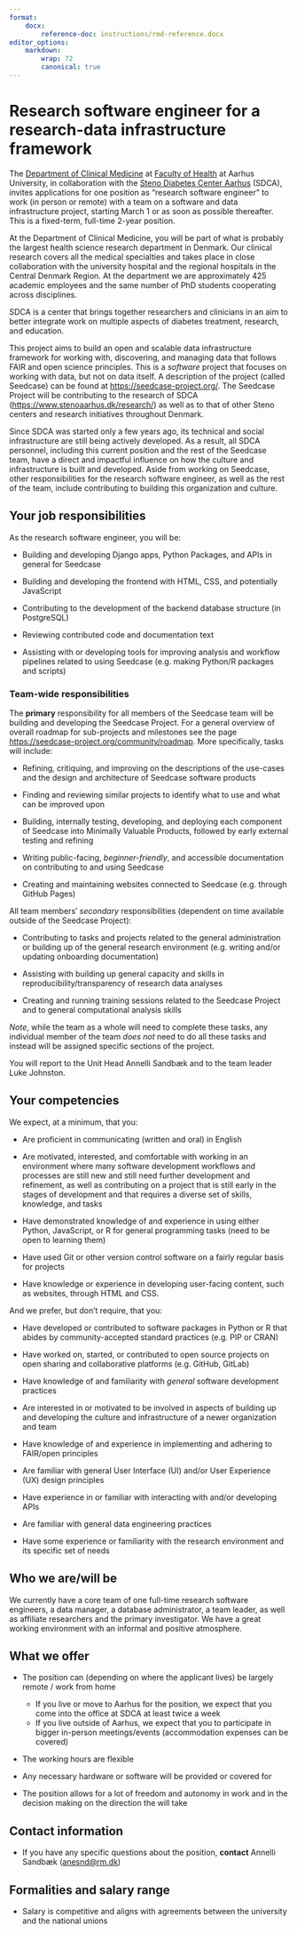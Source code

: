 ```yaml
---
format: 
    docx:
        reference-doc: instructions/rmd-reference.docx
editor_options:
    markdown:
        wrap: 72
        canonical: true
---
```


# Research software engineer for a research-data infrastructure framework

The [Department of Clinical Medicine](https://clin.au.dk/) at [Faculty
of Health](https://health.au.dk/en/) at Aarhus University, in
collaboration with the [Steno Diabetes Center
Aarhus](https://www.stenoaarhus.dk/) (SDCA), invites applications for
one position as "research software engineer" to work (in person or
remote) with a team on a software and data infrastructure project,
starting March 1 or as soon as possible thereafter. This is a
fixed-term, full-time 2-year position.

At the Department of Clinical Medicine, you will be part of what is
probably the largest health science research department in Denmark. Our
clinical research covers all the medical specialties and takes place in
close collaboration with the university hospital and the regional
hospitals in the Central Denmark Region. At the department we are
approximately 425 academic employees and the same number of PhD students
cooperating across disciplines.

SDCA is a center that brings together researchers and clinicians in an
aim to better integrate work on multiple aspects of diabetes treatment,
research, and education.

This project aims to build an open and scalable data infrastructure
framework for working with, discovering, and managing data that follows
FAIR and open science principles. This is a *software* project that
focuses on working with data, but not on data itself. A description of
the project (called Seedcase) can be found at
<https://seedcase-project.org/>. The Seedcase Project will be
contributing to the research of SDCA
(<https://www.stenoaarhus.dk/research/>) as well as to that of other
Steno centers and research initiatives throughout Denmark.

Since SDCA was started only a few years ago, its technical and social
infrastructure are still being actively developed. As a result, all SDCA
personnel, including this current position and the rest of the Seedcase
team, have a direct and impactful influence on how the culture and
infrastructure is built and developed. Aside from working on Seedcase,
other responsibilities for the research software engineer, as well as
the rest of the team, include contributing to building this organization
and culture.

## Your job responsibilities

As the research software engineer, you will be:

-   Building and developing Django apps, Python Packages, and APIs in
    general for Seedcase

-   Building and developing the frontend with HTML, CSS, and potentially
    JavaScript

-   Contributing to the development of the backend database structure
    (in PostgreSQL)

-   Reviewing contributed code and documentation text

-   Assisting with or developing tools for improving analysis and
    workflow pipelines related to using Seedcase (e.g. making Python/R
    packages and scripts)

### Team-wide responsibilities

The **primary** responsibility for all members of the Seedcase team will
be building and developing the Seedcase Project. For a general overview
of overall roadmap for sub-projects and milestones see the page
<https://seedcase-project.org/community/roadmap>. More specifically,
tasks will include:

-   Refining, critiquing, and improving on the descriptions of the
    use-cases and the design and architecture of Seedcase software
    products

-   Finding and reviewing similar projects to identify what to use and
    what can be improved upon

-   Building, internally testing, developing, and deploying each
    component of Seedcase into Minimally Valuable Products, followed by
    early external testing and refining

-   Writing public-facing, *beginner-friendly*, and accessible
    documentation on contributing to and using Seedcase

-   Creating and maintaining websites connected to Seedcase
    (e.g. through GitHub Pages)

All team members' *secondary* responsibilities (dependent on time
available outside of the Seedcase Project):

-   Contributing to tasks and projects related to the general
    administration or building up of the general research environment
    (e.g. writing and/or updating onboarding documentation)

-   Assisting with building up general capacity and skills in
    reproducibility/transparency of research data analyses

-   Creating and running training sessions related to the Seedcase
    Project and to general computational analysis skills

*Note*, while the team as a whole will need to complete these tasks, any
individual member of the team *does not* need to do all these tasks and
instead will be assigned specific sections of the project.

You will report to the Unit Head Annelli Sandbæk and to the team leader
Luke Johnston.

## Your competencies

We expect, at a minimum, that you:

-   Are proficient in communicating (written and oral) in English

-   Are motivated, interested, and comfortable with working in an
    environment where many software development workflows and processes
    are still new and still need further development and refinement, as
    well as contributing on a project that is still early in the stages
    of development and that requires a diverse set of skills, knowledge,
    and tasks

-   Have demonstrated knowledge of and experience in using either
    Python, JavaScript, or R for general programming tasks (need to be
    open to learning them)

-   Have used Git or other version control software on a fairly regular
    basis for projects

-   Have knowledge or experience in developing user-facing content, such
    as websites, through HTML and CSS.

And we prefer, but don't require, that you:

-   Have developed or contributed to software packages in Python or R
    that abides by community-accepted standard practices (e.g. PIP or
    CRAN)

-   Have worked on, started, or contributed to open source projects on
    open sharing and collaborative platforms (e.g. GitHub, GitLab)

-   Have knowledge of and familiarity with *general* software
    development practices

-   Are interested in or motivated to be involved in aspects of building
    up and developing the culture and infrastructure of a newer
    organization and team

-   Have knowledge of and experience in implementing and adhering to
    FAIR/open principles

-   Are familiar with general User Interface (UI) and/or User Experience
    (UX) design principles

-   Have experience in or familiar with interacting with and/or
    developing APIs

-   Are familiar with general data engineering practices

-   Have some experience or familiarity with the research environment
    and its specific set of needs

## Who we are/will be

We currently have a core team of one full-time research software
engineers, a data manager, a database administrator, a team leader, as
well as affiliate researchers and the primary investigator. We have a
great working environment with an informal and positive atmosphere.

## What we offer

-   The position can (depending on where the applicant lives) be largely
    remote / work from home

    -   If you live or move to Aarhus for the position, we expect that
        you come into the office at SDCA at least twice a week
    -   If you live outside of Aarhus, we expect that you to participate
        in bigger in-person meetings/events (accommodation expenses can
        be covered)

-   The working hours are flexible

-   Any necessary hardware or software will be provided or covered for

-   The position allows for a lot of freedom and autonomy in work and in
    the decision making on the direction the will take

## Contact information

-   If you have any specific questions about the position, **contact**
    Annelli Sandbæk ([anesnd\@rm.dk](mailto:anesnd@rm.dk){.email})

## Formalities and salary range

-   Salary is competitive and aligns with agreements between the
    university and the national unions
